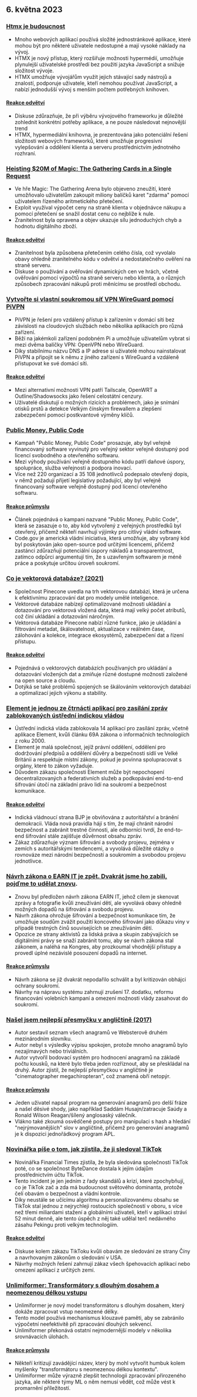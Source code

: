 

<CallToAction />

<Steps>

## 6. května 2023

### [Htmx je budoucnost](https://quii.dev/HTMX_is_the_Future)

- Mnoho webových aplikací používá složité jednostránkové aplikace, které mohou být pro některé uživatele nedostupné a mají vysoké náklady na vývoj.
- HTMX je nový přístup, který rozšiřuje možnosti hypermédií, umožňuje plynulejší uživatelské prostředí bez použití jazyka JavaScript a snižuje složitost vývoje.
- HTMX umožňuje vývojářům využít jejich stávající sady nástrojů a znalostí, podporuje uživatele, kteří nemohou používat JavaScript, a nabízí jednodušší vývoj s menším počtem potřebných knihoven.

#### [Reakce odvětví](http://news.ycombinator.com/item?id=35829733)

- Diskuse zdůrazňuje, že při výběru vývojového frameworku je důležité zohlednit konkrétní potřeby aplikace, a ne pouze následovat nejnovější trend
- HTMX, hypermediální knihovna, je prezentována jako potenciální řešení složitosti webových frameworků, které umožňuje progresivní vylepšování a oddělení klienta a serveru prostřednictvím jednotného rozhraní.

### [Heisting $20M of Magic: The Gathering Cards in a Single Request](https://www.mayer.cool/writings/Heisting-20-Million-in-Magic-Cards/)

- Ve hře Magic: The Gathering Arena bylo objeveno zneužití, které umožňovalo uživatelům zakoupit miliony balíčků karet "zdarma" pomocí uživatelem řízeného aritmetického přetečení.
- Exploit využíval výpočet ceny na straně klienta v objednávce nákupu a pomocí přetečení se snažil dostat cenu co nejblíže k nule.
- Zranitelnost byla opravena a objev ukazuje sílu jednoduchých chyb a hodnotu digitálního zboží.

#### [Reakce odvětví](http://news.ycombinator.com/item?id=35824115)

- Zranitelnost byla způsobena přetečením celého čísla, což vyvolalo obavy ohledně zranitelného kódu v odvětví a nedostatečného ověření na straně serveru.
- Diskuse o používání a ověřování dynamických cen ve hrách, včetně ověřování pomocí výpočtů na straně serveru nebo klienta, a o různých způsobech zpracování nákupů proti měnícímu se prostředí obchodu.

### [Vytvořte si vlastní soukromou síť VPN WireGuard pomocí PiVPN](https://www.jeffgeerling.com/blog/2023/build-your-own-private-wireguard-vpn-pivpn)

- PiVPN je řešení pro vzdálený přístup k zařízením v domácí síti bez závislosti na cloudových službách nebo několika aplikacích pro různá zařízení.
- Běží na jakémkoli zařízení podobném Pi a umožňuje uživatelům vybrat si mezi dvěma balíčky VPN: OpenVPN nebo WireGuard.
- Díky stabilnímu názvu DNS a IP adrese si uživatelé mohou nainstalovat PiVPN a připojit se k němu z jiného zařízení s WireGuard a vzdáleně přistupovat ke své domácí síti.

#### [Reakce odvětví](http://news.ycombinator.com/item?id=35828046)

- Mezi alternativní možnosti VPN patří Tailscale, OpenWRT a Outline/Shadowsocks jako řešení celostátní cenzury.
- Uživatelé diskutují o možných rizicích a problémech, jako je snímání otisků prstů a detekce Velkým čínským firewallem a zlepšení zabezpečení pomocí postkvantové výměny klíčů.

### [Public Money, Public Code](https://publiccode.eu/en/)

- Kampaň "Public Money, Public Code" prosazuje, aby byl veřejně financovaný software vyvinutý pro veřejný sektor veřejně dostupný pod licencí svobodného a otevřeného softwaru.
- Mezi výhody používání veřejně dostupného kódu patří daňové úspory, spolupráce, služba veřejnosti a podpora inovací.
- Více než 220 organizací a 35 108 jednotlivců podepsalo otevřený dopis, v němž požadují přijetí legislativy požadující, aby byl veřejně financovaný software veřejně dostupný pod licencí otevřeného softwaru.

#### [Reakce průmyslu](http://news.ycombinator.com/item?id=35824320)

- Článek pojednává o kampani nazvané "Public Money, Public Code", která se zasazuje o to, aby kód vytvořený z veřejných prostředků byl otevřený, přičemž někteří navrhují výjimky pro citlivý vládní software.
- Code.gov je americká vládní iniciativa, která umožňuje, aby vybraný kód byl poskytován jako open-source pod určitými licencemi, přičemž zastánci zdůrazňují potenciální úspory nákladů a transparentnost, zatímco odpůrci argumentují tím, že s uzavřeným softwarem je méně práce a poskytuje určitou úroveň soukromí.

### [Co je vektorová databáze? (2021)](https://www.pinecone.io/learn/vector-database/)

- Společnost Pinecone uvedla na trh vektorovou databázi, která je určena k efektivnímu zpracování dat pro modely umělé inteligence.
- Vektorové databáze nabízejí optimalizované možnosti ukládání a dotazování pro vektorová vložená data, která mají velký počet atributů, což činí ukládání a dotazování náročným.
- Vektorová databáze Pinecone nabízí různé funkce, jako je ukládání a filtrování metadat, škálovatelnost, aktualizace v reálném čase, zálohování a kolekce, integrace ekosystémů, zabezpečení dat a řízení přístupu.

#### [Reakce odvětví](http://news.ycombinator.com/item?id=35826929)

- Pojednává o vektorových databázích používaných pro ukládání a dotazování vložených dat a zmiňuje různé dostupné možnosti založené na open source a cloudu.
- Dotýká se také problémů spojených se škálováním vektorových databází a optimalizací jejich výkonu a stability.

### [Element je jednou ze čtrnácti aplikací pro zasílání zpráv zablokovaných ústřední indickou vládou](https://element.io/blog/india-bans-flagship-client-for-the-matrix-network/)

- Ústřední indická vláda zablokovala 14 aplikací pro zasílání zpráv, včetně aplikace Element, kvůli článku 69A zákona o informačních technologiích z roku 2000.
- Element je malá společnost, jejíž právní oddělení, oddělení pro dodržování předpisů a oddělení důvěry a bezpečnosti sídlí ve Velké Británii a respektuje místní zákony, pokud je povinna spolupracovat s orgány, které to zákon vyžaduje.
- Důvodem zákazu společnosti Element může být nepochopení decentralizovaných a federativních služeb a podkopávání end-to-end šifrování útočí na základní právo lidí na soukromí a bezpečnost komunikace.

#### [Reakce odvětví](http://news.ycombinator.com/item?id=35826946)

- Indická vládnoucí strana BJP je obviňována z autoritářství a bránění demokracii. Vláda nová pravidla hájí s tím, že mají chránit národní bezpečnost a zabránit trestné činnosti, ale odborníci tvrdí, že end-to-end šifrování stále zajišťuje důvěrnost obsahu zpráv.
- Zákaz zdůrazňuje význam šifrování a svobody projevu, zejména v zemích s autoritářskými tendencemi, a vyvolává důležité otázky o rovnováze mezi národní bezpečností a soukromím a svobodou projevu jednotlivce.

### [Návrh zákona o EARN IT je zpět. Dvakrát jsme ho zabili, pojďme to udělat znovu](https://tutanota.com/blog/posts/earn-it-barr-encryption).

- Znovu byl předložen návrh zákona EARN IT, jehož cílem je skenovat zprávy a fotografie kvůli zneužívání dětí, ale vyvolává obavy ohledně možných dopadů na šifrování a svobodu projevu.
- Návrh zákona ohrožuje šifrování a bezpečnost komunikace tím, že umožňuje soudům zvážit použití koncového šifrování jako důkazu viny v případě trestných činů souvisejících se zneužíváním dětí.
- Opozice ze strany aktivistů za lidská práva a skupin zabývajících se digitálními právy se snaží zabránit tomu, aby se návrh zákona stal zákonem, a naléhá na Kongres, aby prozkoumal vhodnější přístupy a provedl úplné nezávislé posouzení dopadů na internet.

#### [Reakce průmyslu](http://news.ycombinator.com/item?id=35826088)

- Návrh zákona se již dvakrát nepodařilo schválit a byl kritizován obhájci ochrany soukromí.
- Návrhy na nápravu systému zahrnují zrušení 17. dodatku, reformu financování volebních kampaní a omezení možnosti vlády zasahovat do soukromí.

### [Našel jsem nejlepší přesmyčku v angličtině (2017)](https://blog.plover.com/lang/anagram-scoring.html)

- Autor sestavil seznam všech anagramů ve Websterově druhém mezinárodním slovníku.
- Autor nebyl s výsledky výpisu spokojen, protože mnoho anagramů bylo nezajímavých nebo triviálních.
- Autor vytvořil bodovací systém pro hodnocení anagramů na základě počtu kousků, na které bylo třeba jeden rozříznout, aby se přeskládal na druhý. Autor zjistil, že nejlepší přesmyčkou v angličtině je "cinematographer megachiropteran", což znamená obří netopýr.

#### [Reakce průmyslu](http://news.ycombinator.com/item?id=35824173)

- Jeden uživatel napsal program na generování anagramů pro delší fráze a našel děsivé shody, jako například Saddám Husajn/zatracuje Saúdy a Ronald Wilson Reagan/šílený anglosaský válečník.
- Vlákno také zkoumá osvědčené postupy pro manipulaci s hash a hledání "nejrýmovanějších" slov v angličtině, přičemž pro generování anagramů je k dispozici jednořádkový program APL.

### [Novinářka píše o tom, jak zjistila, že ji sledoval TikTok](https://arstechnica.com/tech-policy/2023/05/tiktok-spied-on-me-why/)

- Novinářka Financial Times zjistila, že byla sledována společností TikTok poté, co se společnost ByteDance dostala k jejím údajům prostřednictvím účtu TikTok.
- Tento incident je jen jedním z řady skandálů a krizí, které zpochybňují, co je TikTok zač a zda má budoucnost světového dominanta, protože čelí obavám o bezpečnost a vládní kontrole.
- Díky neustále se učícímu algoritmu a personalizovanému obsahu se TikTok stal jednou z nejrychleji rostoucích společností v oboru, s více než třemi miliardami stažení a globálními uživateli, kteří v aplikaci stráví 52 minut denně, ale tento úspěch z něj také udělal terč nedávného zásahu Pekingu proti velkým technologiím.

#### [Reakce odvětví](http://news.ycombinator.com/item?id=35829294)

- Diskuse kolem zákazu TikToku kvůli obavám ze sledování ze strany Číny a navrhovaným zákonům o sledování v USA.
- Návrhy možných řešení zahrnují zákaz všech špehovacích aplikací nebo omezení aplikací z určitých zemí.

### [Unlimiformer: Transformátory s dlouhým dosahem a neomezenou délkou vstupu](https://arxiv.org/abs/2305.01625)

- Unlimiformer je nový model transformátoru s dlouhým dosahem, který dokáže zpracovat vstup neomezené délky.
- Tento model používá mechanismus klouzavé paměti, aby se zabránilo výpočetní neefektivitě při zpracování dlouhých sekvencí.
- Unlimiformer překonává ostatní nejmodernější modely v několika srovnávacích úlohách.

#### [Reakce průmyslu](http://news.ycombinator.com/item?id=35832802)

- Někteří kritizují zavádějící název, který by mohl vytvořit humbuk kolem myšlenky "transformátoru s neomezenou délkou kontextu".
- Unlimiformer může výrazně zlepšit technologii zpracování přirozeného jazyka, ale některé týmy ML o něm nemusí vědět, což může vést k promarnění příležitostí.

</Steps>
